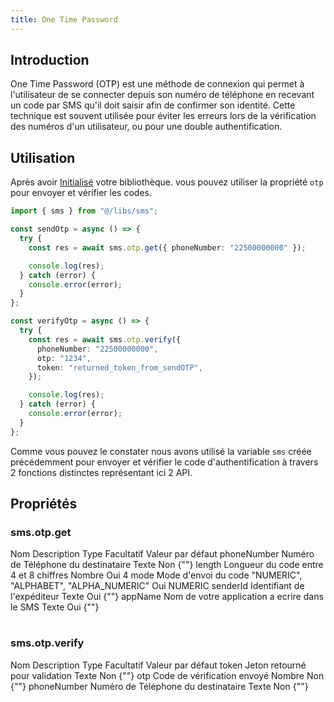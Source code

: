 ```yaml
---
title: One Time Password
---
```



## Introduction

One Time Password (OTP) est une méthode de connexion qui permet à l'utilisateur de se
connecter depuis son numéro de téléphone en recevant un code par SMS qu'il doit saisir afin de
confirmer son identité. Cette technique est souvent utilisée pour éviter les erreurs lors de la
vérification des numéros d'un utilisateur, ou pour une double authentification.

## Utilisation

Après avoir [Initialisé](/libs/js/get-started/#init) votre bibliothèque.
vous pouvez utiliser la propriété `otp` pour envoyer et vérifier les codes.

```ts filename="/api/otp" showLineNumbers {1,5,15-19}
import { sms } from "@/libs/sms";

const sendOtp = async () => {
  try {
    const res = await sms.otp.get({ phoneNumber: "22500000000" });

    console.log(res);
  } catch (error) {
    console.error(error);
  }
};

const verifyOtp = async () => {
  try {
    const res = await sms.otp.verify({
      phoneNumber: "22500000000",
      otp: "1234",
      token: "returned_token_from_sendOTP",
    });

    console.log(res);
  } catch (error) {
    console.error(error);
  }
};
```

Comme vous pouvez le constater nous avons utilisé la variable `sms` créée
précédemment pour envoyer et vérifier le code d'authentification à travers
2 fonctions distinctes représentant ici 2 API.

## Propriétés

### sms.otp.get

<Table style={{ marginTop: 20 }}>
  <thead>
    <Table.Tr>
      <Table.Th>Nom</Table.Th>
      <Table.Th>Description</Table.Th>
      <Table.Th>Type</Table.Th>
      <Table.Th>Facultatif</Table.Th>
      <Table.Th>Valeur par défaut</Table.Th>
    </Table.Tr>
  </thead>
  <tbody>
    <Table.Tr>
      <Table.Td>phoneNumber</Table.Td>
      <Table.Td>Numéro de Téléphone du destinataire</Table.Td>
      <Table.Td>Texte</Table.Td>
      <Table.Td>Non</Table.Td>
      <Table.Td>{""}</Table.Td>
    </Table.Tr>
    <Table.Tr>
      <Table.Td>length</Table.Td>
      <Table.Td>Longueur du code entre 4 et 8 chiffres</Table.Td>
      <Table.Td>Nombre</Table.Td>
      <Table.Td>Oui</Table.Td>
      <Table.Td>4</Table.Td>
    </Table.Tr>
    <Table.Tr>
      <Table.Td>mode</Table.Td>
      <Table.Td>Mode d'envoi du code</Table.Td>
      <Table.Td>"NUMERIC", "ALPHABET", "ALPHA_NUMERIC"</Table.Td>
      <Table.Td>Oui</Table.Td>
      <Table.Td>NUMERIC</Table.Td>
    </Table.Tr>
    <Table.Tr>
      <Table.Td>senderId</Table.Td>
      <Table.Td>Identifiant de l'expéditeur</Table.Td>
      <Table.Td>Texte</Table.Td>
      <Table.Td>Oui</Table.Td>
      <Table.Td>{""}</Table.Td>
    </Table.Tr>
    <Table.Tr>
      <Table.Td>appName</Table.Td>
      <Table.Td>Nom de votre application a ecrire dans le SMS</Table.Td>
      <Table.Td>Texte</Table.Td>
      <Table.Td>Oui</Table.Td>
      <Table.Td>{""}</Table.Td>
    </Table.Tr>
  </tbody>
</Table>

### sms.otp.verify

<Table style={{ marginTop: 20 }}>
  <thead>
    <Table.Tr>
      <Table.Th>Nom</Table.Th>
      <Table.Th>Description</Table.Th>
      <Table.Th>Type</Table.Th>
      <Table.Th>Facultatif</Table.Th>
      <Table.Th>Valeur par défaut</Table.Th>
    </Table.Tr>
  </thead>
  <tbody>
    <Table.Tr>
      <Table.Td>token</Table.Td>
      <Table.Td>Jeton retourné pour validation</Table.Td>
      <Table.Td>Texte</Table.Td>
      <Table.Td>Non</Table.Td>
      <Table.Td>{""}</Table.Td>
    </Table.Tr>
    <Table.Tr>
      <Table.Td>otp</Table.Td>
      <Table.Td>Code de vérification envoyé</Table.Td>
      <Table.Td>Nombre</Table.Td>
      <Table.Td>Non</Table.Td>
      <Table.Td>{""}</Table.Td>
    </Table.Tr>
    <Table.Tr>
      <Table.Td>phoneNumber</Table.Td>
      <Table.Td>Numéro de Téléphone du destinataire</Table.Td>
      <Table.Td>Texte</Table.Td>
      <Table.Td>Non</Table.Td>
      <Table.Td>{""}</Table.Td>
    </Table.Tr>
  </tbody>
</Table>

